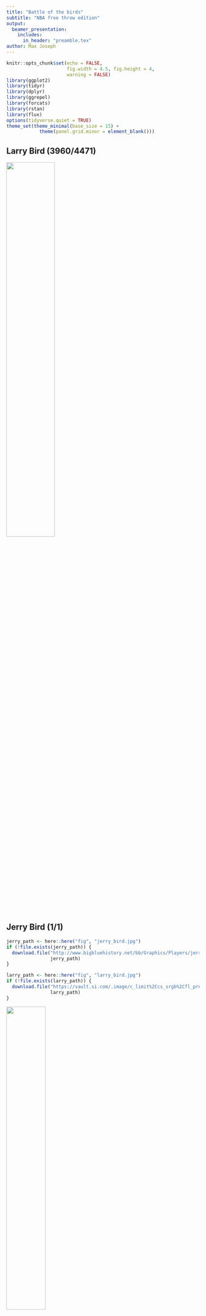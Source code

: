 ```yaml
---
title: "Battle of the birds"
subtitle: "NBA free throw edition"
output: 
  beamer_presentation:
    includes: 
      in_header: "preamble.tex"
author: Max Joseph
---
```


```r
knitr::opts_chunk$set(echo = FALSE, 
                      fig.width = 4.5, fig.height = 4, 
                      warning = FALSE)
library(ggplot2)
library(tidyr)
library(dplyr)
library(ggrepel)
library(forcats)
library(rstan)
library(flux)
options(tidyverse.quiet = TRUE)
theme_set(theme_minimal(base_size = 15) + 
            theme(panel.grid.minor = element_blank()))
```

## Larry Bird (3960/4471) 

![](fig/larry_bird.jpg){width=50%}



## Jerry Bird (1/1) 

```r
jerry_path <- here::here("fig", "jerry_bird.jpg")
if (!file.exists(jerry_path)) {
  download.file("http://www.bigbluehistory.net/bb/Graphics/Players/jerry_bird.jpg", 
                jerry_path)
}

larry_path <- here::here("fig", "larry_bird.jpg")
if (!file.exists(larry_path)) {
  download.file("https://vault.si.com/.image/c_limit%2Ccs_srgb%2Cfl_progressive%2Ch_2000%2Cq_auto:good%2Cw_2000/MTY5MTAxMjk4MDI5NzY2MTA3/1984-0709-larry-bird-090004608jpg.jpg", 
                larry_path)
}
```

![](fig/jerry_bird.jpg){width=45%}

## 

Larry Bird (3960/4471) 
$\quad \quad \quad \quad \quad \quad \quad \quad$ 
Jerry Bird (1/1) 

![](fig/larry_bird.jpg){height=200px}$\quad \quad \quad \quad \quad \quad$
![](fig/jerry_bird.jpg){height=200px}


## 

```r
pseq <- seq(0, 1, .001)

lb <- data.frame(p = pseq,
                py = dbinom(3960, 4471, pseq),
                player = "Larry Bird (3960/4471)")

jb <- data.frame(p = pseq,
                py = dbinom(1, 1, pseq),
                player = "Jerry Bird (1/1)")

p <- full_join(lb, jb) %>%
  ggplot(aes(x = p, y = py)) +
  facet_wrap(~ player, scales = "free") +
  ylab("Pr(the data)") +
  xlab("Pr(make freethrow)") +
  theme(plot.margin = margin(.1, .2, 1, .2, unit = "in"), 
        axis.text.y = element_blank(), 
        panel.grid.major.y = element_blank())
p
```


##

```r
p +  geom_line()
```

## Maximum likelihood favors Jerry Bird

```r
source(here::here("R", "scrape-season-data.R"))

summ_d <- d %>%
  mutate(player = gsub("\\*", "", player)) %>%
  group_by(player) %>%
  summarize(fta = sum(fta),
            ftm = sum(ft)) %>%
  filter(fta > 0)

p <- summ_d %>%
  ggplot(aes(x = fta, y = ftm / fta, group = player)) +
  geom_point(size = .3, alpha = .1) +
  theme(plot.margin = margin(.1, .2, 1, .2, unit = "in")) +
  xlab("Sample size") +
  ylab(expression(paste("Fraction shots made"))) +
  geom_point(data = subset(summ_d,
                           player %in% c("Larry Bird", "Jerry Bird")),
             aes(color = player), size = 2) +
  scale_color_manual(values = c("red", "dodgerblue"), "")
p
```


## Clearly this is rubbish

```r
p
```


## How do we know this is rubbish?

Prior information suggests:

$$\text{Pr}(p =1) = 0$$
and also 

$$\text{Pr}(p =0) = 0$$


## Incorporating prior information

Bayes' theorem

$$\underbrace{[\theta \mid y]}_{\text{What we know}} \propto \underbrace{[\theta]}_{\text{What we knew}} \times \underbrace{[y \mid \theta]}_{\text{Likelihood}}$$

## 

```r
source(here::here("R", "fit-models.R"))
```

```r
n_iter <- length(post$mu)
prior_df <- tibble(theta = plogis(rnorm(n_iter, post$mu, post$sigma)))
ggplot(prior_df) +
  geom_density(aes(x = theta), bw = .03) + 
  xlab("Probability of making a free throw") + 
  ylab("Prior density") + 
  xlim(0, 1)
```


## Bayesian estimates favor Larry Bird


```r
medians <- apply(post$theta, 2, FUN = median) %>%
  plogis()
summ_d$post_mode <- medians
summ_d <- summ_d %>%
  mutate(ML = ftm / fta)

bayes_plot <- summ_d %>%
  ggplot(aes(x = fta, y = post_mode)) +
  geom_point(size = .3, alpha = 0.1) +
  theme(plot.margin = margin(.1, .2, 1, .2, unit = "in")) +
  xlab("Sample size") +
  ylab("Bayesian estimate") +
  ylim(0, 1) +
  geom_point(data = subset(summ_d,
                           player %in% c("Larry Bird", "Jerry Bird")),
             aes(color = fct_rev(player)), size = 2) +
  scale_color_manual(values = c("red", "dodgerblue"), "")
bayes_plot
```

## Bayesian estimates favor Larry Bird

```r
n_plot <- 3
best <- summ_d %>%
  slice_max(post_mode, n=n_plot)
worst <- summ_d %>%
  slice_min(post_mode, n=n_plot)
notables <- full_join(best, worst, 
                      by = c("player", "fta", "ftm", "post_mode", "ML"))

bayes_plot  + 
  geom_point(data = notables) + 
  geom_text_repel(data = notables, aes(label = player), size = 2)
```




##


```r
long_d <- summ_d %>%
  gather(Method, Estimate, -player, -fta, -ftm)

long_d %>%
  ggplot(aes(y = Estimate,
             x = as.numeric(factor(Method)),
             group = player)) +
  geom_line(alpha = .05) +
  xlim(1, 2)  +
  theme(plot.margin = margin(.1, .2, 1, .2, unit = "in")) +
  scale_x_continuous(breaks = 1:2,
                     labels = c("Naive", "Bayes"),
                     name = "Method")  +
  geom_line(data = subset(long_d,
                           player %in% c("Larry Bird", "Jerry Bird")),
             aes(color = player), size = 1.5) +
  scale_color_manual(values = c("red", "dodgerblue"), "")
```


## Jerry Bird (1/1) 

```r
## Visualize shrinkage on a player by player basis
get_prior <- function(post) {
  mu <- mean(post$mu)
  sigma <- mean(post$sigma)
  lo <- 200
  logit_p <- seq(-5, 5, length.out = lo)
  prior_den <- dnorm(logit_p, mu, sigma)
  prior_df <- data.frame(p = plogis(logit_p), value = prior_den)
  aucurve <- auc(x = prior_df$p, prior_df$value)
  prior_df %>%
    mutate(Prior = value / aucurve) %>%
    select(p, Prior)
}

get_lik <- function(player_name, df) {
  lo <- 500
  p <- seq(0, 1, length.out = lo)
  d <- subset(df, player == player_name)
  lik_df <- data.frame(p = p, lik = dbinom(d$ftm, d$fta, p))

  aucurve <- auc(x = lik_df$p, lik_df$lik)
  lik_df %>%
    mutate(Likelihood = lik / aucurve) %>%
    select(p, Likelihood)
}

get_post <- function(player_name, post, df) {
  theta <- post$theta[, df$player == player_name]
  den <- density(theta)
  post_df <- data.frame(logit_p = den$x, density = den$y) %>%
    mutate(p = plogis(logit_p))
  aucurve <- auc(x = post_df$p, post_df$density)
  post_df %>%
    mutate(`Bayesian estimate` = density / aucurve) %>%
    select(p, `Bayesian estimate`)
}


shrink_plot <- function(player_name, post, df) {
  n_shots <- subset(df, player == player_name)$fta
  made <- subset(df, player == player_name)$ft
  prior <- get_prior(post = post)
  like <- get_lik(player_name, df = df)
  posterior <- get_post(player_name, post = post, df = df)

  full_join(prior, like, by = "p") %>%
    full_join(posterior, by = "p") %>%
    gather(Quantity, value, -p, na.rm = TRUE) %>%
    mutate(Quantity = factor(Quantity,
                             levels = c("Prior", "Likelihood", "Bayesian estimate"))) %>%
    ggplot(aes(x = p, y = value, color = Quantity)) +
    geom_line(size = 1) +
  theme(plot.margin = margin(.1, .2, .6, .2, unit = "in")) +
    theme(axis.text.y = element_blank(),
          axis.ticks.y = element_blank(),
          axis.title.y = element_blank()) +
    xlab("Shooting ability") +
    scale_color_discrete("")
}

shrink_plot("Jerry Bird", post = post, df = summ_d)
```


## Larry Bird (3960/4471) 

```r
shrink_plot("Larry Bird", post = post, df = summ_d)
```



## 

Larry Bird (3960/4471) 
$\quad \quad \quad \quad > \quad \quad \quad \quad$ 
Jerry Bird (1/1) 

![](fig/larry_bird.jpg){height=200px}$\quad \quad \quad \quad \quad \quad$
![](fig/jerry_bird.jpg){height=200px}


## Thank you

**Data**

- http://www.basketball-reference.com/
- https://github.com/mbjoseph/bbr
